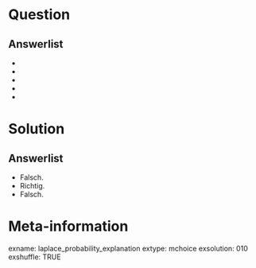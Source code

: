 Question 
======== 



Answerlist
----------

* 
*
*
*
*



Solution
========

Answerlist
----------

* Falsch. 
* Richtig. 
* Falsch. 

Meta-information
================
exname: laplace_probability_explanation
extype: mchoice 
exsolution: 010
exshuffle: TRUE
